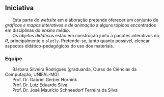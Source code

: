 ## Iniciativa {.unnumbered}

|       Esta parte do *website* em elaboração pretende oferecer um conjunto de *gráficos e mapas interativos e de animação* a alguns tópicos encontrados em disciplinas do *ensino médio*. 

|       Os *objetos didáticos* estão em construção junto a pacotes interativos do *R*, principalmente o `plotly`. Pretende-se, tanto quanto possível, elencar aspectos didático-pedagógicos do uso dos materiais.


### Equipe {.unnumbered}

|       Bárbara Silveira Rodrigues (graduanda, Curso de Ciências da Computação, UNIFAL-MG)
|       Prof. Dr. Gabriel Gerber Hornink
|       Prof. Dr. Luiz Eduardo Silva
|       Prof. Dr. José Maurício Schneedorf Ferreira da Silva